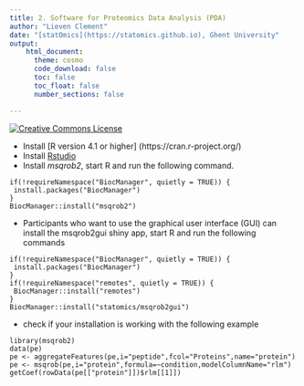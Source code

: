 ```yaml
---
title: 2. Software for Proteomics Data Analysis (PDA) 
author: "Lieven Clement"
date: "[statOmics](https://statomics.github.io), Ghent University"
output:
    html_document:
      theme: cosmo      
      code_download: false
      toc: false
      toc_float: false
      number_sections: false

---
```


<a rel="license" href="https://creativecommons.org/licenses/by-nc-sa/4.0"><img alt="Creative Commons License" style="border-width:0" src="https://i.creativecommons.org/l/by-nc-sa/4.0/88x31.png" /></a>

- Install [R version 4.1 or higher] (https://cran.r-project.org/)
- Install [Rstudio](https://www.rstudio.com/products/rstudio/download/)
- Install *msqrob2*, start R and run the following command.

```
if(!requireNamespace("BiocManager", quietly = TRUE)) {
 install.packages("BiocManager")
}
BiocManager::install("msqrob2")
```

- Participants who want to use the graphical user interface (GUI) can install the msqrob2gui shiny app, start R and run the following commands

```
if(!requireNamespace("BiocManager", quietly = TRUE)) {
 install.packages("BiocManager")
}
if(!requireNamespace("remotes", quietly = TRUE)) {
 BiocManager::install("remotes")
}
BiocManager::install("statomics/msqrob2gui")
```

- check if your installation is working with the following example

``` 
library(msqrob2)
data(pe)
pe <- aggregateFeatures(pe,i="peptide",fcol="Proteins",name="protein")
pe <- msqrob(pe,i="protein",formula=~condition,modelColumnName="rlm")
getCoef(rowData(pe[["protein"]])$rlm[[1]])
```


